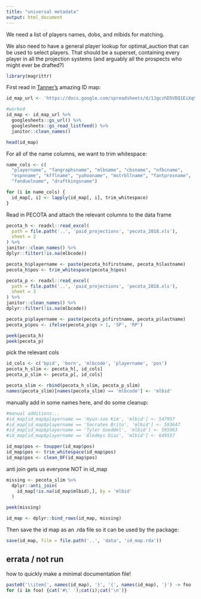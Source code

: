 ```yaml
---
title: "universal metadata"
output: html_document
---
```


We need a list of players names, dobs, and mlbids for matching.

We also need to have a general player lookup for optimal_auction that can be used to select players.  That should be a superset, containing every player in all the projection systems (and arguably all the prospects who might ever be drafted?)

```r
library(magrittr)
```

First read in [Tanner's](http://www.smartfantasybaseball.com/tools/) amazing ID map:


```r
id_map_url <- 'https://docs.google.com/spreadsheets/d/1JgczhD5VDQ1EiXqVG-blttZcVwbZd5_Ne_mefUGwJnk'

#worked
id_map <- id_map_url %>%
  googlesheets::gs_url() %>%
  googlesheets::gs_read_listfeed() %>%
  janitor::clean_names()

head(id_map)

```

For all of the name columns, we want to trim whitespace:
```r

name_cols <- c(
  "playername", "fangraphsname", "mlbname", "cbsname", "nfbcname", 
  "espnname", "kfflname", "yahooname", "mstrbllname", "fantprosname",
  "fanduelname", "draftkingsname")

for (i in name_cols) {
  id_map[, i] <- lapply(id_map[, i], trim_whitespace)
}

```

Read in PECOTA and attach the relevant columns to the data frame
```r

pecota_h <- readxl::read_excel(
  path = file.path('..', 'paid_projections', 'pecota_2018.xls'),
  sheet = 2
) %>%
janitor::clean_names() %>%
dplyr::filter(!is.na(mlbcode))

pecota_h$playername <- paste(pecota_h$firstname, pecota_h$lastname)
pecota_h$pos <- trim_whitespace(pecota_h$pos)

pecota_p <- readxl::read_excel(
  path = file.path('..', 'paid_projections', 'pecota_2018.xls'),
  sheet = 3
) %>%
janitor::clean_names() %>%
dplyr::filter(!is.na(mlbcode))

pecota_p$playername <- paste(pecota_p$firstname, pecota_p$lastname)
pecota_p$pos <- ifelse(pecota_p$gs > 1, 'SP', 'RP')

peek(pecota_h)
peek(pecota_p)
```

pick the relevant cols
```r

id_cols <- c('bpid', 'born', 'mlbcode', 'playername', 'pos')
pecota_h_slim <- pecota_h[, id_cols]
pecota_p_slim <- pecota_p[, id_cols]

pecota_slim <- rbind(pecota_h_slim, pecota_p_slim)
names(pecota_slim)[names(pecota_slim) == 'mlbcode'] <- 'mlbid'

```

manually add in some names here, and do some cleanup:

```r

#manual additions...
#id_map[id_map$playername == 'Hyun-soo Kim', 'mlbid'] <- 547957
#id_map[id_map$playername == 'Socrates Brito', 'mlbid'] <- 593647
#id_map[id_map$playername == 'Tyler Goeddel', 'mlbid'] <- 595963
#id_map[id_map$playername == 'Aledmys Diaz', 'mlbid'] <- 649557

id_map$pos <- toupper(id_map$pos)
id_map$pos <- trim_whitespace(id_map$pos)
id_map$pos <- clean_OF(id_map$pos)  
```


anti join gets us everyone NOT in id_map
```r

missing <- pecota_slim %>%
  dplyr::anti_join(
    id_map[!is.na(id_map$mlbid),], by = 'mlbid'
  )

peek(missing)

id_map <- dplyr::bind_rows(id_map, missing)
```



Then save the id map as an .rda file so it can be used by the package:

```r

save(id_map, file = file.path('..', 'data', 'id_map.rda'))

```


## errata / not run

how to quickly make a minimal documentation file!
```r

paste0('\\item{', names(id_map), '}', '{', names(id_map), '}') -> foo
for (i in foo) {cat('#\' ');cat(i);cat('\n')}

```
